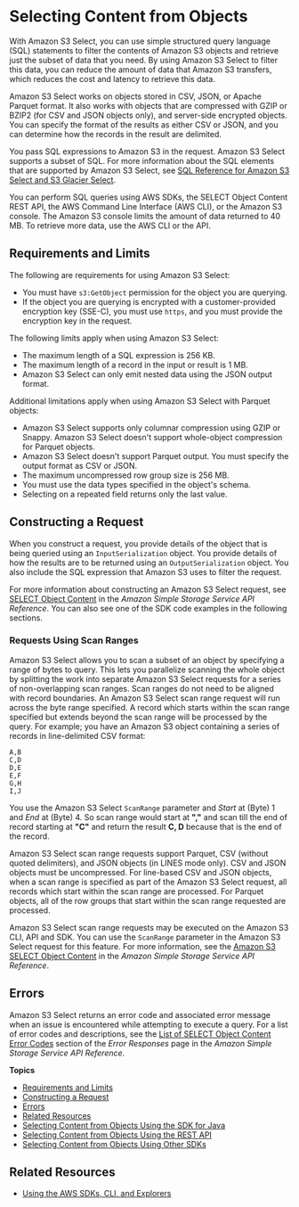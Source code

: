 # Selecting Content from Objects<a name="selecting-content-from-objects"></a>

With Amazon S3 Select, you can use simple structured query language \(SQL\) statements to filter the contents of Amazon S3 objects and retrieve just the subset of data that you need\. By using Amazon S3 Select to filter this data, you can reduce the amount of data that Amazon S3 transfers, which reduces the cost and latency to retrieve this data\.

Amazon S3 Select works on objects stored in CSV, JSON, or Apache Parquet format\. It also works with objects that are compressed with GZIP or BZIP2 \(for CSV and JSON objects only\), and server\-side encrypted objects\. You can specify the format of the results as either CSV or JSON, and you can determine how the records in the result are delimited\.

You pass SQL expressions to Amazon S3 in the request\. Amazon S3 Select supports a subset of SQL\. For more information about the SQL elements that are supported by Amazon S3 Select, see [SQL Reference for Amazon S3 Select and S3 Glacier Select](s3-glacier-select-sql-reference.mdx)\.

You can perform SQL queries using AWS SDKs, the SELECT Object Content REST API, the AWS Command Line Interface \(AWS CLI\), or the Amazon S3 console\. The Amazon S3 console limits the amount of data returned to 40 MB\. To retrieve more data, use the AWS CLI or the API\.

## Requirements and Limits<a name="selecting-content-from-objects-requirements-and-limits"></a>

The following are requirements for using Amazon S3 Select:
+ You must have `s3:GetObject` permission for the object you are querying\.
+ If the object you are querying is encrypted with a customer\-provided encryption key \(SSE\-C\), you must use `https`, and you must provide the encryption key in the request\.

The following limits apply when using Amazon S3 Select:
+ The maximum length of a SQL expression is 256 KB\.
+ The maximum length of a record in the input or result is 1 MB\.
+ Amazon S3 Select can only emit nested data using the JSON output format\.

Additional limitations apply when using Amazon S3 Select with Parquet objects:
+ Amazon S3 Select supports only columnar compression using GZIP or Snappy\. Amazon S3 Select doesn't support whole\-object compression for Parquet objects\.
+ Amazon S3 Select doesn't support Parquet output\. You must specify the output format as CSV or JSON\.
+ The maximum uncompressed row group size is 256 MB\.
+ You must use the data types specified in the object's schema\.
+ Selecting on a repeated field returns only the last value\.

## Constructing a Request<a name="selecting-content-from-objects-contructing-request"></a>

When you construct a request, you provide details of the object that is being queried using an `InputSerialization` object\. You provide details of how the results are to be returned using an `OutputSerialization` object\. You also include the SQL expression that Amazon S3 uses to filter the request\.

For more information about constructing an Amazon S3 Select request, see [ SELECT Object Content](https://docs.aws.amazon.com/AmazonS3/latest/API/RESTObjectSELECTContent.html) in the *Amazon Simple Storage Service API Reference*\. You can also see one of the SDK code examples in the following sections\.

### Requests Using Scan Ranges<a name="selecting-content-from-objects-using-byte-range"></a>

Amazon S3 Select allows you to scan a subset of an object by specifying a range of bytes to query\. This lets you parallelize scanning the whole object by splitting the work into separate Amazon S3 Select requests for a series of non\-overlapping scan ranges\. Scan ranges do not need to be aligned with record boundaries\. An Amazon S3 Select scan range request will run across the byte range specified\. A record which starts within the scan range specified but extends beyond the scan range will be processed by the query\. For example; you have an Amazon S3 object containing a series of records in line\-delimited CSV format:

```
A,B
C,D
D,E
E,F
G,H
I,J
```

 You use the Amazon S3 Select `ScanRange` parameter and *Start* at \(Byte\) 1 and *End* at \(Byte\) 4\. So scan range would start at **","** and scan till the end of record starting at **"C"** and return the result **C, D** because that is the end of the record\. 

 Amazon S3 Select scan range requests support Parquet, CSV \(without quoted delimiters\), and JSON objects \(in LINES mode only\)\. CSV and JSON objects must be uncompressed\. For line\-based CSV and JSON objects, when a scan range is specified as part of the Amazon S3 Select request, all records which start within the scan range are processed\. For Parquet objects, all of the row groups that start within the scan range requested are processed\. 

Amazon S3 Select scan range requests may be executed on the Amazon S3 CLI, API and SDK\. You can use the `ScanRange` parameter in the Amazon S3 Select request for this feature\. For more information, see the [ Amazon S3 SELECT Object Content](https://docs.aws.amazon.com/AmazonS3/latest/API/API_SelectObjectContent.html) in the *Amazon Simple Storage Service API Reference*\.

## Errors<a name="selecting-content-from-objects-errors"></a>

Amazon S3 Select returns an error code and associated error message when an issue is encountered while attempting to execute a query\. For a list of error codes and descriptions, see the [List of SELECT Object Content Error Codes](https://docs.aws.amazon.com/AmazonS3/latest/API/ErrorResponses.html#SelectObjectContentErrorCodeList) section of the *Error Responses* page in the *Amazon Simple Storage Service API Reference*\.

**Topics**
+ [Requirements and Limits](#selecting-content-from-objects-requirements-and-limits)
+ [Constructing a Request](#selecting-content-from-objects-contructing-request)
+ [Errors](#selecting-content-from-objects-errors)
+ [Related Resources](#RelatedResources014)
+ [Selecting Content from Objects Using the SDK for Java](SelectObjectContentUsingJava.mdx)
+ [Selecting Content from Objects Using the REST API](SelectObjectContentUsingRestApi.mdx)
+ [Selecting Content from Objects Using Other SDKs](SelectObjectContentUsingOtherSDKs.mdx)

## Related Resources<a name="RelatedResources014"></a>
+ [Using the AWS SDKs, CLI, and Explorers](UsingAWSSDK.mdx)